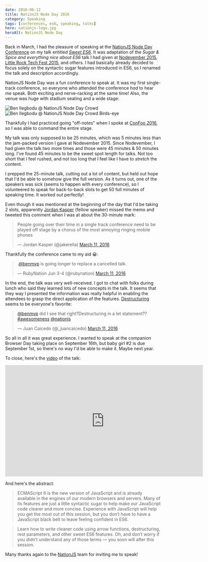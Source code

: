 ```yaml
---
date: 2016-06-12
title: NationJS Node Day 2016
category: Speaking
tags: [conferences, es6, speaking, talks]
hero: nationjs-logo.jpg
heroAlt: NationJS Node Day
---
```


Back in March, I had the pleasure of speaking at the [NationJS Node Day Conference](http://nationjs.com/) on my talk entitled [_Sweet ES6_](http://nationjs.com/program#ben_ilegbodu). It was adaptation of the _Sugar & Spice and everything nice about ES6_ talk I had given at [Nodevember 2015](/blog/nodevember-2015/), [Little Rock Tech Fest 2015](/blog/little-rock-tech-fest-2015/), and others. I had basically already decided to focus solely on the syntactic sugar features introduced in ES6, so I renamed the talk and description accordingly.

NationJS Node Day was a fun conference to speak at. It was my first single-track conference, so everyone who attended the conference _had_ to hear me speak. Both exciting and nerve-racking at the same time! Also, the venue was huge with stadium seating and a wide stage:

<Image src="nationjs-nodeday-crowd.jpg" alt="Ben Ilegbodu @ NationJS Node Day Crowd" />

<Image src="nationjs-nodeday-crowd2.jpg" alt="Ben Ilegbodu @ NationJS Node Day Crowd Birds-eye" />

Thankfully I had practiced going "off-notes" when I spoke at [ConFoo 2016](http://confoo.ca/en/2016/session/demystifying-es6), so I was able to command the entire stage.

My talk was only supposed to be 25 minutes, which was 5 minutes less than the jam-packed version I gave at Nodevember 2015. Since Nodevember, I had given the talk two more times and those were 45 minutes & 50 minutes long. I've found 45 minutes to be the sweet spot length for talks. Not too short that I feel rushed, and not too long that I feel like I have to _stretch_ the content.

I prepped the 25-minute talk, cutting out a lot of content, but held out hope that I'd be able to somehow give the full version. As it turns out, one of the speakers was sick (seems to happen with every conference), so I volunteered to speak for back-to-back slots to get 50 full minutes of speaking time. It worked out perfectly!

Even though it was mentioned at the beginning of the day that I'd be taking 2 slots, apparently [Jordan Kasper](https://twitter.com/jakerella) (fellow speaker) missed the memo and tweeted this comment when I was at about the 30-minute mark:

<blockquote class="twitter-tweet" data-lang="en"><p lang="en" dir="ltr">People going over their time in a single track conference need to be played off stage by a chorus of the most annoying ringing mobile phones</p>&mdash; Jordan Kasper (@jakerella) <a href="https://twitter.com/jakerella/status/708333847021092864">March 11, 2016</a></blockquote>

Thankfully the conference came to my aid 😀:

<blockquote class="twitter-tweet" data-lang="en"><p lang="en" dir="ltr">.<a href="https://twitter.com/benmvp">@benmvp</a> is going longer to replace a cancelled talk.</p>&mdash; RubyNation Jun 3-4 (@rubynation) <a href="https://twitter.com/rubynation/status/708336135794102272">March 11, 2016</a></blockquote>

In the end, the talk was very well-received. I got to chat with folks during lunch who said they learned lots of new concepts in the talk. It seems that they way I presented the information was really helpful in enabling the attendees to grasp the direct application of the features. [Destructuring](/blog/learning-es6-destructuring/) seems to be everyone's favorite:

<blockquote class="twitter-tweet" data-lang="en"><p lang="en" dir="ltr"><a href="https://twitter.com/benmvp">@benmvp</a> did I see that right?Destructuring in a let statement?? <a href="https://twitter.com/hashtag/awesomeness?src=hash">#awesomeness</a> <a href="https://twitter.com/nationjs">@nationjs</a></p>&mdash; Juan Caicedo (@_juancaicedo) <a href="https://twitter.com/_juancaicedo/status/708331603207004161">March 11, 2016</a></blockquote>

So all in all it was great experience. I wanted to speak at the companion Browser Day taking place on September 16th, but baby girl #2 is due September 1st, so there's no way I'd be able to make it. Maybe next year.

To close, here's the [video](https://vimeopro.com/user24051491/nationjs-node-day-march-11-2016/video/169948346) of the talk:

<iframe src="https://player.vimeo.com/video/169948346" width="640" height="360" frameborder="0" webkitallowfullscreen mozallowfullscreen allowfullscreen></iframe>

And here's the abstract:

> ECMAScript 6 is the new version of JavaScript and is already available in the engines of our modern browsers and servers. Many of its features are just a little syntactic sugar to help make our JavaScript code clearer and more concise. Experience with JavaScript will help you get the most out of this session, but you don’t have to have a JavaScript black belt to leave feeling confident in ES6.

> Learn how to write cleaner code using arrow functions, destructuring, rest parameters, and other sweet ES6 features. Oh, and don’t worry if you didn’t understand any of those terms — you soon will after this session.

Many thanks again to the [NationJS](http://nationjs.com/) team for inviting me to speak!
